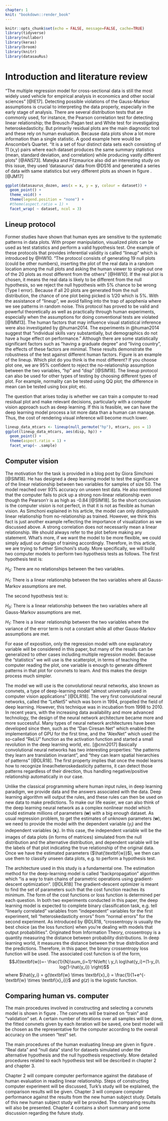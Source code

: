 ```yaml
---
chapter: 1
knit: "bookdown::render_book"
---
```


```r
knitr::opts_chunk$set(echo = FALSE, message=FALSE, cache=TRUE)
library(tidyverse)
library(nullabor)
library(keras)
library(broom)
library(knitr)
library(datasauRus)
```

# Introduction and literature review {#ch:intro}

"The multiple regression model for cross-sectional data is still the most widely used vehicle for empirical analysis in economics and other social sciences" [@IE17]. Detecting possible violations of the Gauss-Markov assumptions is crucial to interpreting the data properly, especially in the early stage of analysis. There are several distribution tests that are commonly used, for instance, the Pearson correlation test for detecting linear relationship; the Breusch-Pagan test and White test for investigating heteroskedasticity. But primarily residual plots are the main diagnostic tool and these rely on human evaluation. Because data plots show a lot more information than a single statistic. A good example here would be Anscombe's Quartet. "It is a set of four distinct data sets each consisting of 11 (x,y) pairs where each dataset produces the same summary statistics (mean, standard deviation, and correlation) while producing vastly different plots" [@ANS73]. Matejka and Fitzmaurice also did an interesting study on this issue, they used 'datasaurus' data from @DS16 and generated a series of data with same statistics but very different plots as shown in figure \ref{fig:saurus}. [@JM17]

```r
ggplot(datasaurus_dozen, aes(x = x, y = y, colour = dataset)) +
  geom_point() +
  theme_void() +
  theme(legend.position = "none") +
  #theme(aspect.ratio = 1) +
  facet_wrap( ~ dataset, ncol = 3)
```

## Lineup protocol  

Former studies have shown that human eyes are sensitive to the systematic patterns in data plots. With proper manipulation, visualized plots can be used as test statistics and perform a valid hypothesis test. One example of these protocols that provides inferential validity is called "lineup" which is introduced by @HW10. "The protocol consists of generating 19 null plots (could be other numbers), inserting the plot of the real data in a random location among the null plots and asking the human viewer to single out one of the 20 plots as most different from the others" [@HW10]. If the real plot is chosen, it means the real data is likely to be different from the null hypothesis, so we reject the null hypothesis with 5% chance to be wrong (Type I error). Because if all 20 plots are generated from the null distribution, the chance of one plot being picked is $1/20$ which is 5%. With the assistance of "lineup", we avoid falling into the trap of apophenia where we see patterns in random noise. This protocol has proved to be valid and powerful theoretically as well as practically through human experiments, especially when the assumptions for doing conventional tests are violated [@MM13]. The human factors that may influence visual statistical inference were also investigated by @human2014. The experiments in @human2014 suggest that "individual skills vary substantially, but demographics do not have a huge effect on performance." Although there are some statistically significant factors such as "having a graduate degree" and "living country", the effects of these factors are minimal. These results demonstrate the robustness of the test against different human factors. Figure \ref{fig:lineup} is an example of the lineup. Which plot do you think is the most different? If you choose plot one, we are 95% confident to reject the no-relationship assumption between the two variables, "hp" and "disp" [@SIM18]. The lineup protocol can also be used for other types of testing by choosing different types of plot. For example, normality can be tested using QQ plot; the difference in mean can be tested using box plot; etc.

The question that arises today is whether we can train a computer to read residual plot and make relevant decisions, particularly with a computer vision approach such as deep learning. If this is feasible, we can have the deep learning model process a lot more data than a human can manage. Thus, the cost of rendering visual inference will become much lower.

```r
lineup_data_mtcars <- lineup(null_permute("hp"), mtcars, pos = 1)
ggplot(lineup_data_mtcars, aes(disp, hp)) +
  geom_point() +
  theme(aspect.ratio = 1) +
  facet_wrap(~ .sample)
```

## Computer vision

The motivation for the task is provided in a blog post by Giora Simchoni [@SIM18]. He has designed a deep learning model to test the significance of the linear relationship between two variables for samples of size 50. The model reached over 93% accuracy on unseen test data. He also mentioned that the computer fails to pick up a strong non-linear relationship even though the Pearson'r is as high as -0.84 [@SIM18]. So the short conclusion is the computer vision is not perfect, in that it is not as flexible as human vision. As Simchoni explained in his article, the model can only distinguish linear relationship from no-relationship as trained. However, we think this fact is just another example reflecting the importance of visualization as we discussed above. A strong correlation does not necessarily mean a linear relationship. We should always refer to the plot before making any statement. What's more, if we want the model to be more flexible, we could simply adjust our design of training accordingly. Therefore, in this article, we are trying to further Simchoni's study. More specifically, we will build two computer models to perform two hypothesis tests as follows. 
The first hypothesis test is:

$H_0$: There are no relationships between the two variables.

$H_1$: There is a linear relationship between the two variables where all Gauss-Markov assumptions are met.

The second hypothesis test is:

$H_0$: There is a linear relationship between the two variables where all Gauss-Markov assumptions are met.

$H_1$: There is a linear relationship between the two variables where the variance of the error term is not a constant while all other Gauss-Markov assumptions are met.

For ease of exposition, only the regression model with one explanatory variable will be considered in this paper, but many of the results can be generalized to other cases including multiple regression model. Because the "statistics" we will use is the scatterplot, in terms of teaching the computer reading the plot, one variable is enough to generate different patterns in that plot for convnets to learn. And this makes the design process much simpler. 

The model we will use is the convolutional neural networks, also known as convnets, a type of deep-learning model "almost universally used in computer vision applications" [@DLR18]. The very first convolutional neural networks, called the "LeNet5" which was born in 1994, propelled the field of deep learning. However, this technique was in incubation from 1998 to 2010. In recent years, with the increasing data availability and more advanced technology, the design of the neural network architecture became more and more successful. Many types of neural network architectures have been developed since then, such as the "Dan Ciresan Net" which enabled the implementation of GPU for the first time, and the "AlexNet" which used the so-called "ReLU" function as the activation function and started a small revolution in the deep learning world, etc. [@cnn2017] Basically convolutional neural networks has two interesting properties: "the patterns they learn are translation invariant", and "they can learn spatial hierarchies of patterns" [@DLR18]. The first property implies that once the model learns how to recognize linear/heteroskedasticity patterns, it can detect those patterns regardless of their direction, thus handling negative/positive relationship automatically in our case. 

Unlike the classical programming where human input rules, in deep learning paradigm, we provide data and the answers associated with the data. Deep learning algorithm will output the rules, and these rules can then be used on new data to make predictions. To make our life easier, we can also think of the deep learning neural network as a complex nonlinear model which could estimate millions of parameters ($\textbf{w}$) with a big enough dataset. As usual regression problem, to get the estimates of unknown parameters ($\textbf{w}$), we need to provide the model with the dependent variable ($y_i$) and the independent variables ($\textbf{x}_i$). In this case, the independent variable will be the images of data plots (in forms of matrices) simulated from the null distribution and the alternative distribution, and dependent variable will be the labels of that plot indicating the true relationship of the original data. Once we have the estimated parameters ($\hat{\textbf{w}}$), we then can use them to classify unseen data plots, e.g. to perform a hypothesis test.

The architecture used in this study is a fundamental one. The estimation method for the deep-learning model is called "backpropagation" algorithm which "is a way to train chains of parametric operations using gradient-descent optimization". [@DLR18] The gradient-descent optimizer is meant to find the set of parameters such that the cost function reaches its minimum. The form of the cost functions or loss function is determined per each question. In both two experiments conducted in this paper, the deep learning model is expected to complete binary classification task, e.g. tell "linearly correlated" variables from "independent" variables for the first experiment, tell "heteroskedasticity errors" from "normal errors" for the second experiment. 
As introduced by @DLR18, "crossentropy is usually the best choice (as the loss function) when you’re dealing with models that output probabilities". Originated from Information Theory, crossentropy is a quantity measuring the distance between probability distributions. In deep learning world, it measures the distance between the true distribution and the predictions. 
Therefore, in this paper, the binary crossentropy loss function will be used. The associated cost function is of the form,
$$J(\textbf{w})=- \frac{1}{N}\sum_{i=1}^N\left(  
\ y_i\ log\hat{y_i}+(1-y_i)\ log(1-\hat{y_i})  
\right)$$
where $\hat{y_i}  =  g(\textbf{w} \times \textbf{x}_i)  = \frac{1}{1+e^{-\textbf{w} \times \textbf{x}_i}}$ and $g(z)$ is the logistic function.

## Comparing human vs. computer

The main procedures involved in constructing and selecting a convnets model is shown in figure \ref{dgpc}. The convnets will be trained on "train" and "validation" set. A certain number of iterations over all samples will be done, the fitted convnets given by each iteration will be saved, one best model will be chosen as the representative for the computer according to the overall accuracy on the unseen "test" set.

The main procedures of the human evaluating lineup are given in figure \ref{dghm}. "Real data" and "null data" stand for datasets simulated under the alternative hypothesis and the null hypothesis respectively. More detailed procedures related to each hypothesis test will be described in chapter 2 and chapter 3.

Chapter 2 will compare computer performance against the database of human evaluation in reading linear relationship. Steps of constructing computer experiment will be discussed, Turk's study will be explained, the comparison results will be given. Chapter 3 will compare computer performance against the results from the new human subject study. Details of this new human subject study will be provided. The comparing results will also be presented. Chapter 4 contains a short summary and some discussion regarding the future study.

\begin{figure*}[h]
\centerline{\includegraphics[width=15cm]{figures/diagpc.png}}
\caption{Diagram illustrating the training, diagnosis and choice of the computer model. Based on 480,000 simulated data sets used to create $150\times 150$ pixel images, divided into train, validation and test sets.}
\label{dgpc}
\end{figure*}

\begin{figure*}[h]
\centerline{\includegraphics[width=15cm]{figures/diaghm.png}}
\caption{Diagram illustrating the process of human subject evaluation of lineups, and how performance is computed.}
\label{dghm}
\end{figure*}



